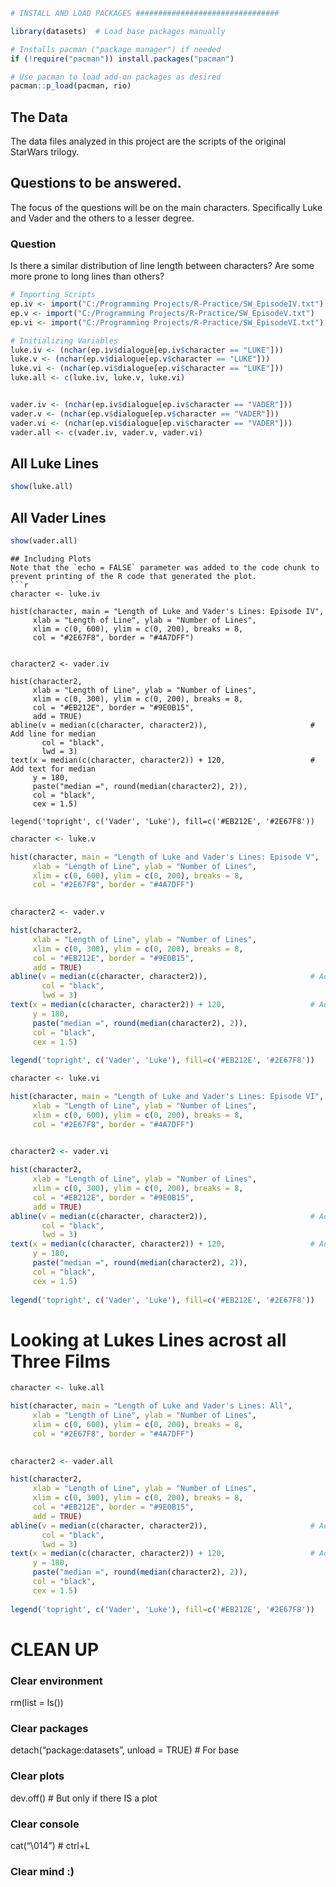 
```r
# INSTALL AND LOAD PACKAGES ################################

library(datasets)  # Load base packages manually

# Installs pacman ("package manager") if needed
if (!require("pacman")) install.packages("pacman")

# Use pacman to load add-on packages as desired
pacman::p_load(pacman, rio) 
```

## The Data
The data files analyzed in this project are the scripts of the original StarWars trilogy.

## Questions to be answered.

The focus of the questions will be on the main characters. Specifically Luke and Vader and the others to a lesser degree.

### Question

Is there a similar distribution of line length between characters? Are some more prone to long lines than others?


```r
# Importing Scripts
ep.iv <- import("C:/Programming Projects/R-Practice/SW_EpisodeIV.txt")
ep.v <- import("C:/Programming Projects/R-Practice/SW_EpisodeV.txt")
ep.vi <- import("C:/Programming Projects/R-Practice/SW_EpisodeVI.txt")

# Initializing Variables
luke.iv <- (nchar(ep.iv$dialogue[ep.iv$character == "LUKE"]))
luke.v <- (nchar(ep.v$dialogue[ep.v$character == "LUKE"]))
luke.vi <- (nchar(ep.vi$dialogue[ep.vi$character == "LUKE"]))
luke.all <- c(luke.iv, luke.v, luke.vi)


vader.iv <- (nchar(ep.iv$dialogue[ep.iv$character == "VADER"]))
vader.v <- (nchar(ep.v$dialogue[ep.v$character == "VADER"]))
vader.vi <- (nchar(ep.vi$dialogue[ep.vi$character == "VADER"]))
vader.all <- c(vader.iv, vader.v, vader.vi)

```

## All Luke Lines
```r
show(luke.all)
```

## All Vader Lines
```r
show(vader.all)
```


```
## Including Plots
Note that the `echo = FALSE` parameter was added to the code chunk to prevent printing of the R code that generated the plot.
```r
character <- luke.iv

hist(character, main = "Length of Luke and Vader's Lines: Episode IV", 
     xlab = "Length of Line", ylab = "Number of Lines",
     xlim = c(0, 600), ylim = c(0, 200), breaks = 8,
     col = "#2E67F8", border = "#4A7DFF")

     
character2 <- vader.iv

hist(character2, 
     xlab = "Length of Line", ylab = "Number of Lines",
     xlim = c(0, 300), ylim = c(0, 200), breaks = 8,
     col = "#EB212E", border = "#9E0B15",
     add = TRUE)
abline(v = median(c(character, character2)),                       # Add line for median
       col = "black",
       lwd = 3)
text(x = median(c(character, character2)) + 120,                   # Add text for median
     y = 180,
     paste("median =", round(median(character2), 2)),
     col = "black",
     cex = 1.5)
     
legend('topright', c('Vader', 'Luke'), fill=c('#EB212E', '#2E67F8'))
```


```r
character <- luke.v

hist(character, main = "Length of Luke and Vader's Lines: Episode V", 
     xlab = "Length of Line", ylab = "Number of Lines",
     xlim = c(0, 600), ylim = c(0, 200), breaks = 8,
     col = "#2E67F8", border = "#4A7DFF")

     
character2 <- vader.v

hist(character2, 
     xlab = "Length of Line", ylab = "Number of Lines",
     xlim = c(0, 300), ylim = c(0, 200), breaks = 8,
     col = "#EB212E", border = "#9E0B15",
     add = TRUE)
abline(v = median(c(character, character2)),                       # Add line for median
       col = "black",
       lwd = 3)
text(x = median(c(character, character2)) + 120,                   # Add text for median
     y = 180,
     paste("median =", round(median(character2), 2)),
     col = "black",
     cex = 1.5)
     
legend('topright', c('Vader', 'Luke'), fill=c('#EB212E', '#2E67F8'))
```


```r
character <- luke.vi

hist(character, main = "Length of Luke and Vader's Lines: Episode VI", 
     xlab = "Length of Line", ylab = "Number of Lines",
     xlim = c(0, 600), ylim = c(0, 200), breaks = 8,
     col = "#2E67F8", border = "#4A7DFF")

     
character2 <- vader.vi

hist(character2, 
     xlab = "Length of Line", ylab = "Number of Lines",
     xlim = c(0, 300), ylim = c(0, 200), breaks = 8,
     col = "#EB212E", border = "#9E0B15",
     add = TRUE)
abline(v = median(c(character, character2)),                       # Add line for median
       col = "black",
       lwd = 3)
text(x = median(c(character, character2)) + 120,                   # Add text for median
     y = 180,
     paste("median =", round(median(character2), 2)),
     col = "black",
     cex = 1.5)
     
legend('topright', c('Vader', 'Luke'), fill=c('#EB212E', '#2E67F8'))

```
# Looking at Lukes Lines acrost all Three Films

```r
character <- luke.all

hist(character, main = "Length of Luke and Vader's Lines: All", 
     xlab = "Length of Line", ylab = "Number of Lines",
     xlim = c(0, 600), ylim = c(0, 200), breaks = 8,
     col = "#2E67F8", border = "#4A7DFF")

     
character2 <- vader.all

hist(character2, 
     xlab = "Length of Line", ylab = "Number of Lines",
     xlim = c(0, 300), ylim = c(0, 200), breaks = 8,
     col = "#EB212E", border = "#9E0B15",
     add = TRUE)
abline(v = median(c(character, character2)),                       # Add line for median
       col = "black",
       lwd = 3)
text(x = median(c(character, character2)) + 120,                   # Add text for median
     y = 180,
     paste("median =", round(median(character2), 2)),
     col = "black",
     cex = 1.5)
     
legend('topright', c('Vader', 'Luke'), fill=c('#EB212E', '#2E67F8'))


```

# CLEAN UP #################################################

### Clear environment
rm(list = ls()) 

### Clear packages
detach("package:datasets", unload = TRUE)  # For base

### Clear plots
dev.off()  # But only if there IS a plot

### Clear console
cat("\014")  # ctrl+L

### Clear mind :)

